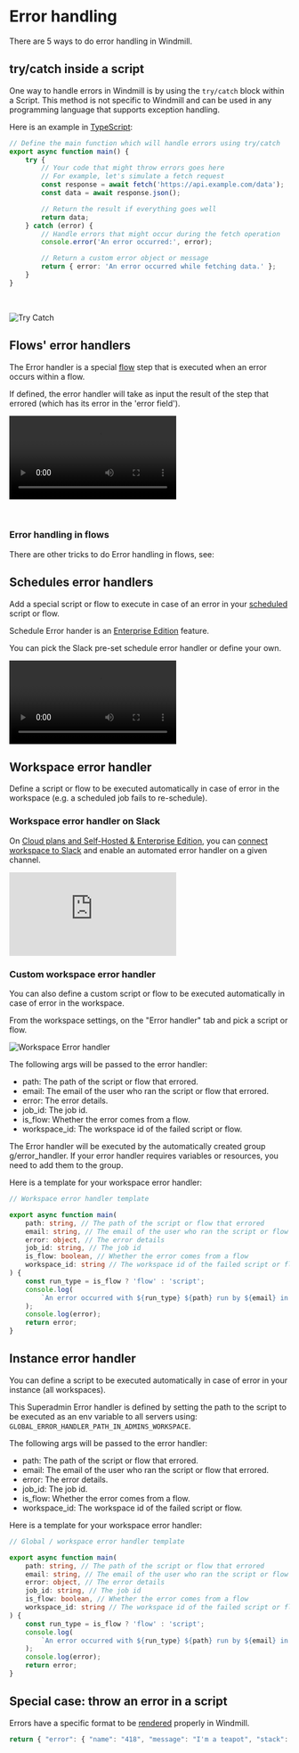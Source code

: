 
# Error handling

There are 5 ways to do error handling in Windmill.

## try/catch inside a script

One way to handle errors in Windmill is by using the `try/catch` block within a Script. This method is not specific to Windmill and can be used in any programming language that supports exception handling.

Here is an example in [TypeScript](../../getting_started/0_scripts_quickstart/1_typescript_quickstart/index.mdx):

```ts
// Define the main function which will handle errors using try/catch
export async function main() {
	try {
		// Your code that might throw errors goes here
		// For example, let's simulate a fetch request
		const response = await fetch('https://api.example.com/data');
		const data = await response.json();

		// Return the result if everything goes well
		return data;
	} catch (error) {
		// Handle errors that might occur during the fetch operation
		console.error('An error occurred:', error);

		// Return a custom error object or message
		return { error: 'An error occurred while fetching data.' };
	}
}
```

<br />

![Try Catch](./try_catch.png.webp)

## Flows' error handlers

The Error handler is a special [flow](../../flows/1_flow_editor.mdx) step that is executed when an error occurs within a flow.

If defined, the error handler will take as input the result of the step that errored (which has its error in the 'error field').

<video
	className="border-2 rounded-lg object-cover w-full h-full dark:border-gray-800"
	controls
	src="/videos/error_handler.mp4"
/>

<br />

<div className="grid grid-cols-2 gap-6 mb-4">
	<DocCard
		title="Error handler"
		description="Configure a script to handle errors."
		href="/docs/flows/flow_error_handler"
	/>
</div>

### Error handling in flows

There are other tricks to do Error handling in flows, see:

<div className="grid grid-cols-2 gap-6 mb-4">
	<DocCard
		title="Error handling in flows"
		description="There are four ways to handle errors in Windmill flows."
		href="/docs/flows/error_handling"
	/>
</div>

## Schedules error handlers

Add a special script or flow to execute in case of an error in your [scheduled](../1_scheduling/index.mdx) script or flow.

Schedule Error hander is an [Enterprise Edition](/pricing) feature.

You can pick the Slack pre-set schedule error handler or define your own.

<video
	className="border-2 rounded-lg object-cover w-full h-full dark:border-gray-800"
	controls
	src="/videos/schedule_error_handler.mp4"
/>
<br />

<div className="grid grid-cols-2 gap-6 mb-4">
	<DocCard
		title="Schedules"
		description="Scheduling allows you to define schedules for Scripts and Flows, automatically running them at set frequencies."
		href="/docs/core_concepts/scheduling"
	/>
</div>

## Workspace error handler

Define a script or flow to be executed automatically in case of error in the workspace (e.g. a scheduled job fails to re-schedule).

### Workspace error handler on Slack

On [Cloud plans and Self-Hosted & Enterprise Edition](/pricing), you can [connect workspace to Slack](../../integrations/slack.mdx) and enable an automated error handler on a given channel.

<iframe
	style={{ aspectRatio: '16/9' }}
	src="https://www.youtube.com/embed/6QPONDONd5k?vq=1080p"
	title="Workspace Error handler on Slack"
	frameBorder="0"
	allow="accelerometer; autoplay; clipboard-write; encrypted-media; gyroscope; picture-in-picture; web-share"
	allowFullScreen
	className="border-2 rounded-lg object-cover w-full dark:border-gray-800"
></iframe>

<br />

### Custom workspace error handler

You can also define a custom script or flow to be executed automatically in case of error in the workspace.

From the workspace settings, on the "Error handler" tab and pick a script or flow.

![Workspace Error handler](./workspace_error_handler.png 'Workspace Error handler')

The following args will be passed to the error handler:

- path: The path of the script or flow that errored.
- email: The email of the user who ran the script or flow that errored.
- error: The error details.
- job_id: The job id.
- is_flow: Whether the error comes from a flow.
- workspace_id: The workspace id of the failed script or flow.

The Error handler will be executed by the automatically created group g/error_handler. If your error handler requires variables or resources, you need to add them to the group.

Here is a template for your workspace error handler:

```ts
// Workspace error handler template

export async function main(
	path: string, // The path of the script or flow that errored
	email: string, // The email of the user who ran the script or flow that errored
	error: object, // The error details
	job_id: string, // The job id
	is_flow: boolean, // Whether the error comes from a flow
	workspace_id: string // The workspace id of the failed script or flow
) {
	const run_type = is_flow ? 'flow' : 'script';
	console.log(
		`An error occurred with ${run_type} ${path} run by ${email} in workspace ${workspace_id}`
	);
	console.log(error);
	return error;
}
```

## Instance error handler

You can define a script to be executed automatically in case of error in your instance (all workspaces).

This Superadmin Error handler is defined by setting the path to the script to be executed as an env variable to all servers using: `GLOBAL_ERROR_HANDLER_PATH_IN_ADMINS_WORKSPACE`.

The following args will be passed to the error handler:

- path: The path of the script or flow that errored.
- email: The email of the user who ran the script or flow that errored.
- error: The error details.
- job_id: The job id.
- is_flow: Whether the error comes from a flow.
- workspace_id: The workspace id of the failed script or flow.

Here is a template for your workspace error handler:

```ts
// Global / workspace error handler template

export async function main(
	path: string, // The path of the script or flow that errored
	email: string, // The email of the user who ran the script or flow that errored
	error: object, // The error details
	job_id: string, // The job id
	is_flow: boolean, // Whether the error comes from a flow
	workspace_id: string // The workspace id of the failed script or flow
) {
	const run_type = is_flow ? 'flow' : 'script';
	console.log(
		`An error occurred with ${run_type} ${path} run by ${email} in workspace ${workspace_id}`
	);
	console.log(error);
	return error;
}
```

## Special case: throw an error in a script

Errors have a specific format to be [rendered](../19_rich_display_rendering/index.mdx#error) properly in Windmill.

```ts
return { "error": { "name": "418", "message": "I'm a teapot", "stack": "Error: I'm a teapot" }}
```

<div className="grid grid-cols-2 gap-6 mb-4">
	<DocCard
		title="Rich Display Rendering"
		description="Windmill processes some outputs (from scripts or flows) intelligently to provide rich display rendering, allowing you to customize the display format of your results."
		href="/docs/core_concepts/rich_display_rendering"
	/>
</div>